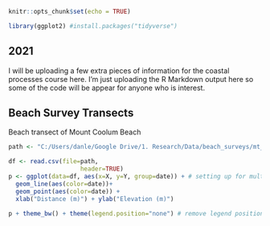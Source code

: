 
```r
knitr::opts_chunk$set(echo = TRUE)
```

```r
library(ggplot2) #install.packages("tidyverse")
```

## 2021

I will be uploading a few extra pieces of information for the coastal processes course here. I'm just uploading the R Markdown output here so some of the code will be appear for anyone who is interest.


## Beach Survey Transects

Beach transect of Mount Coolum Beach

```r

path <- "C:/Users/danle/Google Drive/1. Research/Data/beach_surveys/mt_coolum/transect1.csv"

df <- read.csv(file=path, 
                    header=TRUE)
p <- ggplot(data=df, aes(x=X, y=Y, group=date)) + # setting up for multiple surveys
  geom_line(aes(color=date))+
  geom_point(aes(color=date)) +
  xlab("Distance (m)") + ylab("Elevation (m)")

p + theme_bw() + theme(legend.position="none") # remove legend position when multiple surveys start

```




